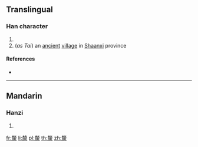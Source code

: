 ==Translingual==

===Han character===
{{Han char|rn=66|rad=攴|as=15|sn=19|four=47298|canj=JKMDO|ids=⿸𠩺來}}

# {{defn|Han|sort=攴15}}
# (''as Tai'') an [[ancient]] [[village]] in [[Shaanxi]] province

====References====
* {{Han ref|kx=0476.180|dkj=13427|dj=0831.180|hdz=21479.190|uh=6584|ud=25988|bh=F248|bd=62024}}

----

==Mandarin==

===Hanzi===
{{cmn-hanzi|pin=[[lí]] ([[li2]]), [[Tái]] ([[Tai2]])|wg=li<sup>2</sup>, T'ai<sup>2</sup>}}

# {{defn|lang=cmn|sort=攴15}}

[[fr:斄]]
[[li:斄]]
[[pl:斄]]
[[th:斄]]
[[zh:斄]]